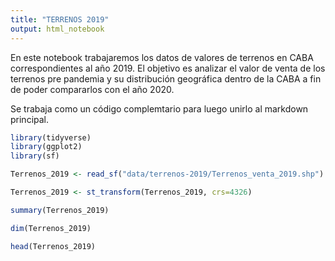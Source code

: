 ```yaml
---
title: "TERRENOS 2019"
output: html_notebook
---
```


En este notebook trabajaremos los datos de valores de terrenos en CABA correspondientes al año 2019. El objetivo es analizar el valor de venta de los terrenos pre pandemia y su distribución geográfica dentro de la CABA a fin de poder compararlos con el año 2020. 

Se trabaja como un código complemtario para luego unirlo al markdown principal.

```r
library(tidyverse)
library(ggplot2)
library(sf)
```

```r
Terrenos_2019 <- read_sf("data/terrenos-2019/Terrenos_venta_2019.shp") 

Terrenos_2019 <- st_transform(Terrenos_2019, crs=4326) 
```

```r
summary(Terrenos_2019)
```

```r
dim(Terrenos_2019)
```
```r
head(Terrenos_2019)
```




